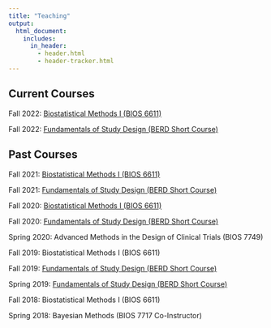 ```yaml
---
title: "Teaching"
output: 
  html_document:
    includes:
      in_header:
        - header.html
        - header-tracker.html
---
```


## Current Courses

Fall 2022: [Biostatistical Methods I (BIOS 6611)](https://www.alexkaizer.com/bios_6611/)

Fall 2022: [Fundamentals of Study Design (BERD Short Course)](study_design_berd.html)

## Past Courses

Fall 2021: [Biostatistical Methods I (BIOS 6611)](https://www.alexkaizer.com/bios_6611/)

Fall 2021: [Fundamentals of Study Design (BERD Short Course)](study_design_berd.html)

Fall 2020: [Biostatistical Methods I (BIOS 6611)](https://www.alexkaizer.com/bios_6611/)

Fall 2020: [Fundamentals of Study Design (BERD Short Course)](study_design_berd.html)

Spring 2020: Advanced Methods in the Design of Clinical Trials (BIOS 7749)

Fall 2019: Biostatistical Methods I (BIOS 6611)

Fall 2019: [Fundamentals of Study Design (BERD Short Course)](study_design_berd.html)

Spring 2019: [Fundamentals of Study Design (BERD Short Course)](study_design_berd.html)

Fall 2018: Biostatistical Methods I (BIOS 6611)

Spring 2018: Bayesian Methods (BIOS 7717 Co-Instructor)




